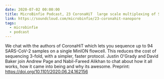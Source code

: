 ```yaml
---
date: 2020-07-02 00:00:00
title: MicroBinfie Podcast, 23 CoronaHiT  large scale multiplexing of SARS-CoV-2 genomes on Nanopore
link: https://soundcloud.com/microbinfie/23-coronahit-nanopore
tags:
  - microbinfie
  - podcast
---
```

We chat with the authors of CoronaHiT which lets you sequence up to 94
SARS-CoV-2 samples on a single MinION flowcell. This reduces the cost
of sequencing 3-fold, with a simpler, faster protocol. Justin O'Grady
and David Baker join Andrew Page and Nabil-Fareed Alikhan to chat
about how it all works, how it came into being and why its awesome.
Preprint: https://doi.org/10.1101/2020.06.24.162156

